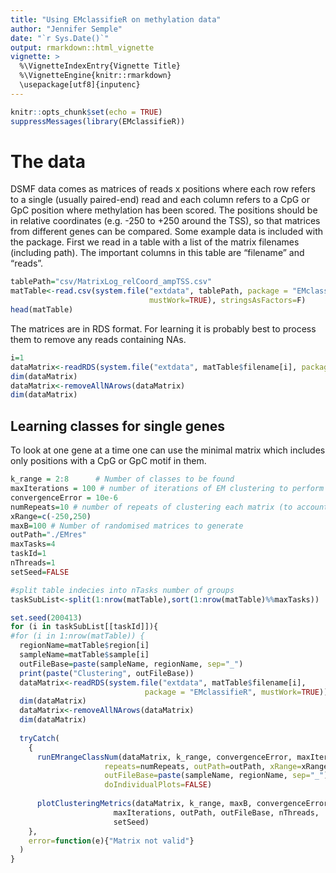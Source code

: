 ```yaml
---
title: "Using EMclassifieR on methylation data"
author: "Jennifer Semple"
date: "`r Sys.Date()`"
output: rmarkdown::html_vignette
vignette: >
  %\VignetteIndexEntry{Vignette Title}
  %\VignetteEngine{knitr::rmarkdown}
  \usepackage[utf8]{inputenc}
---
```


```r
knitr::opts_chunk$set(echo = TRUE)
suppressMessages(library(EMclassifieR))
```

# The data
DSMF data comes as matrices of reads x positions where each row refers to a single (usually paired-end) read and each column refers to a CpG or GpC position where methylation has been scored. The positions should be in relative coordinates (e.g. -250 to +250 around the TSS), so that matrices from different genes can be compared. 
Some example data is included with the package. First we read in a table with a list of the matrix filenames (including path). The important columns in this table are "filename" and "reads".
```r
tablePath="csv/MatrixLog_relCoord_ampTSS.csv"
matTable<-read.csv(system.file("extdata", tablePath, package = "EMclassifieR",
                               mustWork=TRUE), stringsAsFactors=F)
head(matTable)
```

The matrices are in RDS format. For learning it is probably best to process them to remove any reads containing NAs.
```r
i=1
dataMatrix<-readRDS(system.file("extdata", matTable$filename[i], package = "EMclassifieR", mustWork=TRUE))
dim(dataMatrix)
dataMatrix<-removeAllNArows(dataMatrix)
dim(dataMatrix)
```


## Learning classes for single genes
To look at one gene at a time one can use the minimal matrix which includes only positions with a CpG or GpC motif in them.

```r

k_range = 2:8      # Number of classes to be found
maxIterations = 100 # number of iterations of EM clustering to perform if it does not converge
convergenceError = 10e-6
numRepeats=10 # number of repeats of clustering each matrix (to account for fraction of methylation)
xRange=c(-250,250)
maxB=100 # Number of randomised matrices to generate
outPath="./EMres"
maxTasks=4
taskId=1
nThreads=1
setSeed=FALSE

#split table indecies into nTasks number of groups
taskSubList<-split(1:nrow(matTable),sort(1:nrow(matTable)%%maxTasks))

set.seed(200413)
for (i in taskSubList[[taskId]]){
#for (i in 1:nrow(matTable)) {
  regionName=matTable$region[i]
  sampleName=matTable$sample[i]
  outFileBase=paste(sampleName, regionName, sep="_")
  print(paste("Clustering", outFileBase))
  dataMatrix<-readRDS(system.file("extdata", matTable$filename[i], 
                              package = "EMclassifieR", mustWork=TRUE))
  dim(dataMatrix)
  dataMatrix<-removeAllNArows(dataMatrix)
  dim(dataMatrix)
  
  tryCatch( 
    {
      runEMrangeClassNum(dataMatrix, k_range, convergenceError, maxIterations,
                     repeats=numRepeats, outPath=outPath, xRange=xRange, 
                     outFileBase=paste(sampleName, regionName, sep="_"),
                     doIndividualPlots=FALSE)
  
      plotClusteringMetrics(dataMatrix, k_range, maxB, convergenceError,
                       maxIterations, outPath, outFileBase, nThreads,
                       setSeed)
    },
    error=function(e){"Matrix not valid"}
  )
}

```